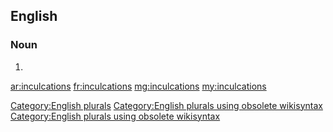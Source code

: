 ==English==

===Noun===
{{head|en}}

# {{plural of|inculcation}}

[[Category:English plurals]][[Category:English plurals using obsolete wikisyntax]][[Category:English plurals using obsolete wikisyntax]]

[[ar:inculcations]]
[[fr:inculcations]]
[[mg:inculcations]]
[[my:inculcations]]